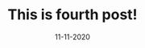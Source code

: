 ---
title: This is fourth post!
slug: this-is-fourth-post
date: 11-11-2020
featureImage: workplace2.jpg
excerpt: Prowadzenie najlepszych limuzyn świata wymaga najlepszych szoferów. Tych wybiera i szkoli Andi McCann. Charyzmatyczny Brytyjczyk zdradził mi, jak można zostać kierowcą Rolls-Royce'a oraz na co należy się nastawiać już po uzyskaniu angażu. Rozmawiamy, gdy McCann siedzi za kierownicą nowego, wartego 2 mln zł, modelu Ghost.
---